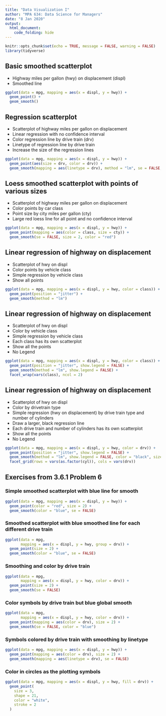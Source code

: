 ```yaml
---
title: "Data Visualization I"
author: "MPA 634: Data Science for Managers"
date: "8 Jan 2020"
output:
  html_document:
    code_folding: hide
---
```


```r
knitr::opts_chunk$set(echo = TRUE, message = FALSE, warning = FALSE)
library(tidyverse)
```

## Basic smoothed scatterplot

-   Highway miles per gallon (hwy) on displacement (displ)
-   Smoothed line

```r
ggplot(data = mpg, mapping = aes(x = displ, y = hwy)) +
  geom_point() +
  geom_smooth()
```

## Regression scatterplot

-   Scatterplot of highway miles per gallon on displacement
-   Linear regression with no confidence interval
-   Color regression line by drive train (drv)\
-   Linetype of regression line by drive train\
-   Increase the size of the regression lines

```r
ggplot(data = mpg, mapping = aes(x = displ, y = hwy)) +
  geom_point(aes(size = drv, color = drv)) +
  geom_smooth(mapping = aes(linetype = drv), method = "lm", se = FALSE, size = 2)
```

## Loess smoothed scatterplot with points of various sizes

-   Scatterplot of highway miles per gallon on displacement\
-   Color points by car class\
-   Point size by city miles per gallon (cty)\
-   Large red loess line for all point and no confidence interval

```r
ggplot(data = mpg, mapping = aes(x = displ, y = hwy)) +
  geom_point(mapping = aes(color = class, size = cty)) +
  geom_smooth(se = FALSE, size = 2, color = "red")
```

## Linear regression of highway on displacement

-   Scatterplot of hwy on displ
-   Color points by vehicle class
-   Simple regression by vehicle class
-   Show all points

```r
ggplot(data = mpg, mapping = aes(x = displ, y = hwy, color = class)) +
  geom_point(position = "jitter") +
  geom_smooth(method = "lm")
```

## Linear regression of highway on displacement

-   Scatterplot of hwy on displ
-   Color by vehicle class
-   Simple regression by vehicle class
-   Each class has its own scatterplot
-   Show all the points\
-   No Legend

```r
ggplot(data = mpg, mapping = aes(x = displ, y = hwy, color = class)) +
  geom_point(position = "jitter", show.legend = FALSE) +
  geom_smooth(method = "lm", show.legend = FALSE) +
  facet_wrap(vars(class), ncol = 2)
```

## Linear regression of highway on displacement

-   Scatterplot of hwy on displ
-   Color by drivetrain type
-   Simple regression (hwy on displacement) by drive train type and number of cylinders
-   Draw a larger, black regression line
-   Each drive train and number of cylinders has its own scatterplot
-   Show all the points\
-   No Legend

```r
ggplot(data = mpg, mapping = aes(x = displ, y = hwy, color = drv)) +
  geom_point(position = "jitter", show.legend = FALSE) +
  geom_smooth(method = "lm", show.legend = FALSE, color = "black", size = 1) +
  facet_grid(rows = vars(as.factor(cyl)), cols = vars(drv))
```

## Exercises from 3.6.1 Problem 6

### Simple smoothed scatterplot with blue line for smooth

```r
ggplot(data = mpg, mapping = aes(x = displ, y = hwy)) +
  geom_point(color = "red", size = 2) +
  geom_smooth(color = "blue", se = FALSE)
```

### Smoothed scatterplot with blue smoothed line for each different drive train

```r
ggplot(data = mpg,
       mapping = aes(x = displ, y = hwy, group = drv)) +
  geom_point(size = 2) +
  geom_smooth(color = "blue", se = FALSE)
```

### Smoothing and color by drive train

```r
ggplot(data = mpg,
       mapping = aes(x = displ, y = hwy, color = drv)) +
  geom_point(size = 2) +
  geom_smooth(se = FALSE)
```

### Color symbols by drive train but blue global smooth

```r
ggplot(data = mpg,
       mapping = aes(x = displ, y = hwy, color = drv)) +
  geom_point(mapping = aes(color = drv), size = 2) +
  geom_smooth(se = FALSE, color = "blue")
```

### Symbols colored by drive train with smoothing by linetype

```r
ggplot(data = mpg, mapping = aes(x = displ, y = hwy)) +
  geom_point(mapping = aes(color = drv), size = 2) +
  geom_smooth(mapping = aes(linetype = drv), se = FALSE)
```

### Color in circles as the plotting symbols

```r
ggplot(data = mpg, mapping = aes(x = displ, y = hwy, fill = drv)) +
  geom_point(
    size = 3,
    shape = 21,
    color = "white",
    stroke = 2
  )
```
